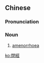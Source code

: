 ==Chinese==
{{zh-forms|s=闭经}}
{{zh-wp}}

===Pronunciation===
{{zh-pron
|m=bìjīng
|c=bai3 ging1
|cat=n
}}

===Noun===
{{zh-noun}}

# {{lb|zh|medicine}} [[amenorrhoea]]

[[ko:閉經]]